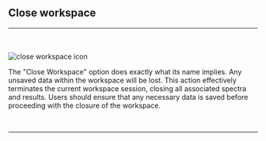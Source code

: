 


## Close workspace

<hr></hr>
<br></br>
<Image
  src={`${imagePath}close_workspace_icon.svg`}
  alt='close workspace icon'
  width={65}
  height={65}
/>

The "Close Workspace" option does exactly what its name implies.
Any unsaved data within the workspace will be lost. This action effectively terminates the current workspace session, closing all associated spectra and results. Users should ensure that any necessary data is saved before proceeding with the closure of the workspace.

<br />
<hr />
<br />
<WorkspaceManagementFooterLinks imagePath={imagePath} />
